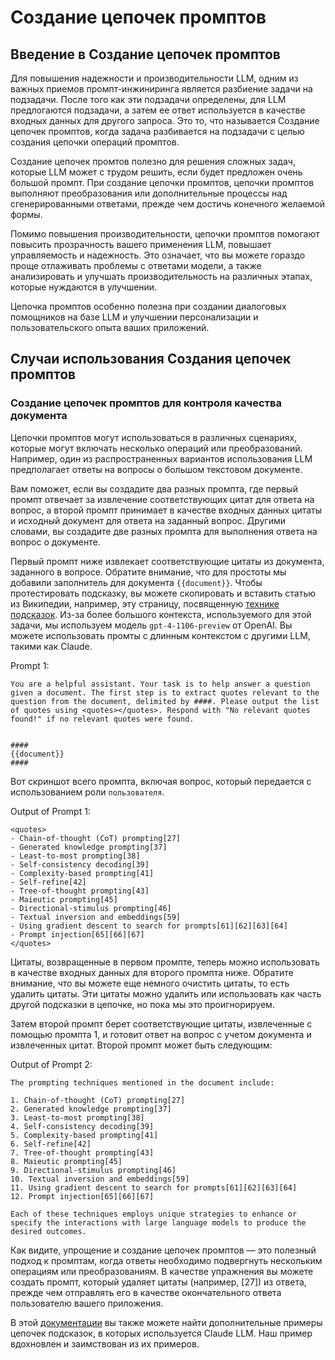# Создание цепочек промптов


## Введение в Создание цепочек промптов

Для повышения надежности и производительности LLM, одним из важных приемов промпт-инжиниринга является разбиение задачи на подзадачи. После того как эти подзадачи определены, для LLM предлогаются подзадачи, а затем ее ответ используется в качестве входных данных для другого запроса. Это то, что называется Создание цепочек промптов, когда задача разбивается на подзадачи с целью создания цепочки операций промптов.

Создание цепочек промтов полезно для решения сложных задач, которые LLM может с трудом решить, если будет предложен очень большой промпт. При создание цепочки промптов, цепочки промптов выполняют преобразования или дополнительные процессы над сгенерированными ответами, прежде чем достичь конечного желаемой формы.

Помимо повышения производительности, цепочки промптов помогают повысить прозрачность вашего применения LLM, повышает управляемость и надежность. Это означает, что вы можете гораздо проще отлаживать проблемы с ответами модели, а также анализировать и улучшать производительность на различных этапах, которые нуждаются в улучшении.

Цепочка промптов особенно полезна при создании диалоговых помощников на базе LLM и улучшении персонализации и пользовательского опыта ваших приложений.

## Случаи использования Создания цепочек промптов

### Создание цепочек промптов для контроля качества документа

Цепочки промптов могут использоваться в различных сценариях, которые могут включать несколько операций или преобразований. Например, один из распространенных вариантов использования LLM предполагает ответы на вопросы о большом текстовом документе.

Вам поможет, если вы создадите два разных промпта, где первый промпт отвечает за извлечение соответствующих цитат для ответа на вопрос, а второй промпт принимает в качестве входных данных цитаты и исходный документ для ответа на заданный вопрос. Другими словами, вы создадите две разных промпта для выполнения ответа на вопрос о документе.

Первый промпт ниже извлекает соответствующие цитаты из документа, заданного в вопросе. Обратите внимание, что для простоты мы добавили заполнитель для документа `{{document}}`. Чтобы протестировать подсказку, вы можете скопировать и вставить статью из Википедии, например, эту страницу, посвященную [технике подсказок](https://ru.wikipedia.org/wiki/%D0%A2%D0%B5%D1%85%D0%BD%D0%B8%D0%BA%D0%B0_%D0%BF%D0%BE%D0%B4%D1%81%D0%BA%D0%B0%D0%B7%D0%BE%D0%BA). Из-за более большого контекста, используемого для этой задачи, мы используем модель `gpt-4-1106-preview` от OpenAI. Вы можете использовать промты с длинным контекстом с другими LLM, такими как Claude.

Prompt 1: 
```
You are a helpful assistant. Your task is to help answer a question given a document. The first step is to extract quotes relevant to the question from the document, delimited by ####. Please output the list of quotes using <quotes></quotes>. Respond with "No relevant quotes found!" if no relevant quotes were found.


####
{{document}}
####
```

Вот скриншот всего промпта, включая вопрос, который передается с использованием роли `пользователя`.

<Screenshot src={PC1} alt="Prompt Chaining Part 1" />

Output of Prompt 1:
```
<quotes>
- Chain-of-thought (CoT) prompting[27]
- Generated knowledge prompting[37]
- Least-to-most prompting[38]
- Self-consistency decoding[39]
- Complexity-based prompting[41]
- Self-refine[42]
- Tree-of-thought prompting[43]
- Maieutic prompting[45]
- Directional-stimulus prompting[46]
- Textual inversion and embeddings[59]
- Using gradient descent to search for prompts[61][62][63][64]
- Prompt injection[65][66][67]
</quotes>
```

Цитаты, возвращенные в первом промпте, теперь можно использовать в качестве входных данных для второго промпта ниже. Обратите внимание, что вы можете еще немного очистить цитаты, то есть удалить цитаты. Эти цитаты можно удалить или использовать как часть другой подсказки в цепочке, но пока мы это проигнорируем.

Затем второй промпт берет соответствующие цитаты, извлеченные с помощью промпта 1, и готовит ответ на вопрос с учетом документа и извлеченных цитат. Второй промпт может быть следующим:

Output of Prompt 2:

```
The prompting techniques mentioned in the document include:

1. Chain-of-thought (CoT) prompting[27]
2. Generated knowledge prompting[37]
3. Least-to-most prompting[38]
4. Self-consistency decoding[39]
5. Complexity-based prompting[41]
6. Self-refine[42]
7. Tree-of-thought prompting[43]
8. Maieutic prompting[45]
9. Directional-stimulus prompting[46]
10. Textual inversion and embeddings[59]
11. Using gradient descent to search for prompts[61][62][63][64]
12. Prompt injection[65][66][67]

Each of these techniques employs unique strategies to enhance or specify the interactions with large language models to produce the desired outcomes.
```

Как видите, упрощение и создание цепочек промптов — это полезный подход к промптам, когда ответы необходимо подвергнуть нескольким операциям или преобразованиям. В качестве упражнения вы можете создать промпт, который удаляет цитаты (например, [27]) из ответа, прежде чем отправлять его в качестве окончательного ответа пользователю вашего приложения.

В этой [документации](https://docs.anthropic.com/claude/docs/prompt-chaining) вы также можете найти дополнительные примеры цепочек подсказок, в которых используется Claude LLM. Наш пример вдохновлен и заимствован из их примеров.
